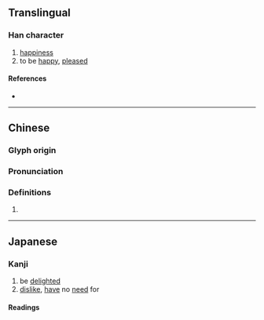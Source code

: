 {{character info/new}}
==Translingual==

===Han character===
{{Han char|rn=61|rad=心|as=03|sn=6|four=98017|canj=PON|ids=⿰忄乞}}

# [[happiness]]
# to be [[happy]], [[please]]d

====References====
* {{Han ref|kx=0376.130|dkj=10323|dj=0702.230|hdz=42272.100|uh=5FD4|ud=24532|bh=C9E1|bd=51681}}

----

==Chinese==
{{zh-forms}}

===Glyph origin===
{{Han etym}}

===Pronunciation===
{{zh-pron
|m=qì,yì
|c=hat1,ngat6
|mc=y
|oc=y
|cat=
}}

===Definitions===
{{zh-hanzi}}

# {{rfdef|zh}}

----

==Japanese==

===Kanji===
{{ja-kanji|grade=|rs=心03}}

# be [[delight]]ed
# [[dislike#Verb|dislike]], [[have]] no [[need]] for

====Readings====
{{rfv-pron|ja}}
{{ja-readings
|goon=こち<!--き, ごち,-->
|kanon=きつ<!--き, ぎつ,-->
|kun=よろこ-ぶ
}}